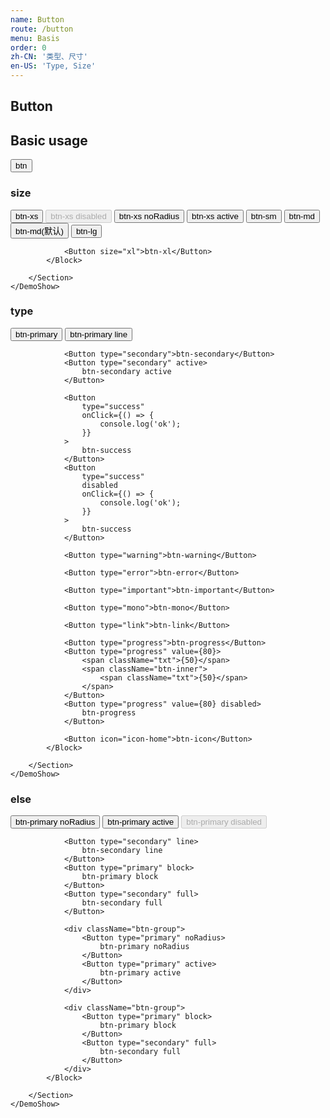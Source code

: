 ```yaml
---
name: Button
route: /button
menu: Basis
order: 0
zh-CN: '类型、尺寸'
en-US: 'Type, Size'
---
```


## Button


<PropsTable of={Button} />

## Basic usage

<Playground>
    <Button>btn</Button>
</Playground>

### size

<Playground>
    <DemoShow>
        <Section title="size">
            <Block flex>
                <Button size="xs">btn-xs</Button>
                <Button size="xs" disabled>
                    btn-xs disabled
                </Button>
                <Button size="xs" noRadius>
                    btn-xs noRadius
                </Button>
                <Button size="xs" active>
                    btn-xs active
                </Button>
                <Button size="sm">btn-sm</Button>
                <Button size="md">btn-md</Button>
                <Button>btn-md(默认)</Button>
                <Button size="lg">btn-lg</Button>

                <Button size="xl">btn-xl</Button>
            </Block>

        </Section>
    </DemoShow>

</Playground>

### type

<Playground>
    <DemoShow>
        <Section title="type">
            <Block flex>
                <Button type="primary">btn-primary</Button>
                <Button type="primary" line>
                    btn-primary line
                </Button>

                <Button type="secondary">btn-secondary</Button>
                <Button type="secondary" active>
                    btn-secondary active
                </Button>

                <Button
                    type="success"
                    onClick={() => {
                        console.log('ok');
                    }}
                >
                    btn-success
                </Button>
                <Button
                    type="success"
                    disabled
                    onClick={() => {
                        console.log('ok');
                    }}
                >
                    btn-success
                </Button>

                <Button type="warning">btn-warning</Button>

                <Button type="error">btn-error</Button>

                <Button type="important">btn-important</Button>

                <Button type="mono">btn-mono</Button>

                <Button type="link">btn-link</Button>

                <Button type="progress">btn-progress</Button>
                <Button type="progress" value={80}>
                    <span className="txt">{50}</span>
                    <span className="btn-inner">
                        <span className="txt">{50}</span>
                    </span>
                </Button>
                <Button type="progress" value={80} disabled>
                    btn-progress
                </Button>

                <Button icon="icon-home">btn-icon</Button>
            </Block>

        </Section>
    </DemoShow>

</Playground>

### else

<Playground>
    <DemoShow>
        <Section title="else">
            <Block flex>
                <Button type="primary" noRadius>
                    btn-primary noRadius
                </Button>
                <Button type="primary" active>
                    btn-primary active
                </Button>
                <Button type="primary" disabled>
                    btn-primary disabled
                </Button>

                <Button type="secondary" line>
                    btn-secondary line
                </Button>
                <Button type="primary" block>
                    btn-primary block
                </Button>
                <Button type="secondary" full>
                    btn-secondary full
                </Button>

                <div className="btn-group">
                    <Button type="primary" noRadius>
                        btn-primary noRadius
                    </Button>
                    <Button type="primary" active>
                        btn-primary active
                    </Button>
                </div>

                <div className="btn-group">
                    <Button type="primary" block>
                        btn-primary block
                    </Button>
                    <Button type="secondary" full>
                        btn-secondary full
                    </Button>
                </div>
            </Block>

        </Section>
    </DemoShow>

</Playground>

